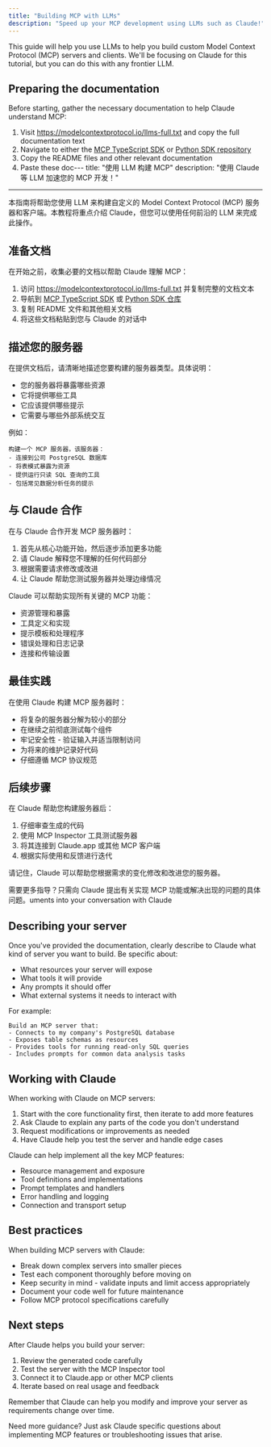 ```yaml
---
title: "Building MCP with LLMs"
description: "Speed up your MCP development using LLMs such as Claude!"
---
```


This guide will help you use LLMs to help you build custom Model Context Protocol (MCP) servers and clients. We'll be focusing on Claude for this tutorial, but you can do this with any frontier LLM.

## Preparing the documentation

Before starting, gather the necessary documentation to help Claude understand MCP:

1. Visit https://modelcontextprotocol.io/llms-full.txt and copy the full documentation text
2. Navigate to either the [MCP TypeScript SDK](https://github.com/modelcontextprotocol/typescript-sdk) or [Python SDK repository](https://github.com/modelcontextprotocol/python-sdk)
3. Copy the README files and other relevant documentation
4. Paste these doc---
title: "使用 LLM 构建 MCP"
description: "使用 Claude 等 LLM 加速您的 MCP 开发！"
---

本指南将帮助您使用 LLM 来构建自定义的 Model Context Protocol (MCP) 服务器和客户端。本教程将重点介绍 Claude，但您可以使用任何前沿的 LLM 来完成此操作。

## 准备文档

在开始之前，收集必要的文档以帮助 Claude 理解 MCP：

1. 访问 https://modelcontextprotocol.io/llms-full.txt 并复制完整的文档文本
2. 导航到 [MCP TypeScript SDK](https://github.com/modelcontextprotocol/typescript-sdk) 或 [Python SDK 仓库](https://github.com/modelcontextprotocol/python-sdk)
3. 复制 README 文件和其他相关文档
4. 将这些文档粘贴到您与 Claude 的对话中

## 描述您的服务器

在提供文档后，请清晰地描述您要构建的服务器类型。具体说明：

- 您的服务器将暴露哪些资源
- 它将提供哪些工具
- 它应该提供哪些提示
- 它需要与哪些外部系统交互

例如：
```
构建一个 MCP 服务器，该服务器：
- 连接到公司 PostgreSQL 数据库
- 将表模式暴露为资源
- 提供运行只读 SQL 查询的工具
- 包括常见数据分析任务的提示
```

## 与 Claude 合作

在与 Claude 合作开发 MCP 服务器时：

1. 首先从核心功能开始，然后逐步添加更多功能
2. 请 Claude 解释您不理解的任何代码部分
3. 根据需要请求修改或改进
4. 让 Claude 帮助您测试服务器并处理边缘情况

Claude 可以帮助实现所有关键的 MCP 功能：

- 资源管理和暴露
- 工具定义和实现
- 提示模板和处理程序
- 错误处理和日志记录
- 连接和传输设置

## 最佳实践

在使用 Claude 构建 MCP 服务器时：

- 将复杂的服务器分解为较小的部分
- 在继续之前彻底测试每个组件
- 牢记安全性 - 验证输入并适当限制访问
- 为将来的维护记录好代码
- 仔细遵循 MCP 协议规范

## 后续步骤

在 Claude 帮助您构建服务器后：

1. 仔细审查生成的代码
2. 使用 MCP Inspector 工具测试服务器
3. 将其连接到 Claude.app 或其他 MCP 客户端
4. 根据实际使用和反馈进行迭代

请记住，Claude 可以帮助您根据需求的变化修改和改进您的服务器。

需要更多指导？只需向 Claude 提出有关实现 MCP 功能或解决出现的问题的具体问题。uments into your conversation with Claude

## Describing your server

Once you've provided the documentation, clearly describe to Claude what kind of server you want to build. Be specific about:

- What resources your server will expose
- What tools it will provide
- Any prompts it should offer
- What external systems it needs to interact with

For example:
```
Build an MCP server that:
- Connects to my company's PostgreSQL database
- Exposes table schemas as resources
- Provides tools for running read-only SQL queries
- Includes prompts for common data analysis tasks
```

## Working with Claude

When working with Claude on MCP servers:

1. Start with the core functionality first, then iterate to add more features
2. Ask Claude to explain any parts of the code you don't understand
3. Request modifications or improvements as needed
4. Have Claude help you test the server and handle edge cases

Claude can help implement all the key MCP features:

- Resource management and exposure
- Tool definitions and implementations
- Prompt templates and handlers
- Error handling and logging
- Connection and transport setup

## Best practices

When building MCP servers with Claude:

- Break down complex servers into smaller pieces
- Test each component thoroughly before moving on
- Keep security in mind - validate inputs and limit access appropriately
- Document your code well for future maintenance
- Follow MCP protocol specifications carefully

## Next steps

After Claude helps you build your server:

1. Review the generated code carefully
2. Test the server with the MCP Inspector tool
3. Connect it to Claude.app or other MCP clients
4. Iterate based on real usage and feedback

Remember that Claude can help you modify and improve your server as requirements change over time.

Need more guidance? Just ask Claude specific questions about implementing MCP features or troubleshooting issues that arise.